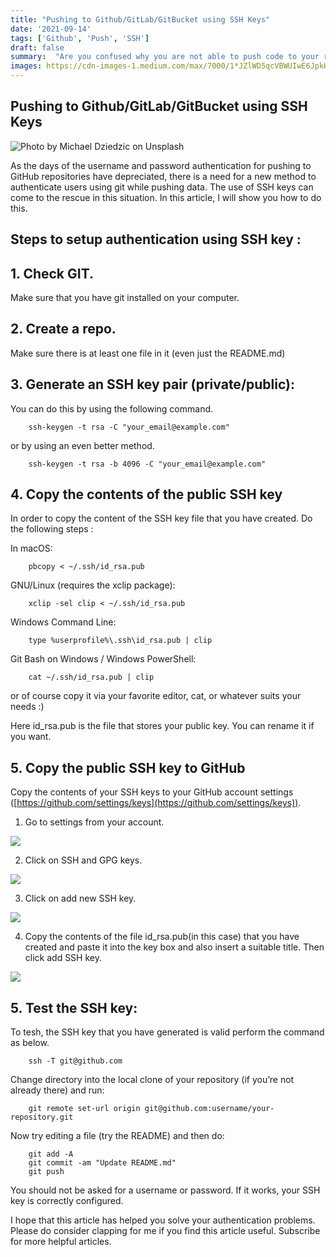 ```yaml
---
title: "Pushing to Github/GitLab/GitBucket using SSH Keys"
date: '2021-09-14'
tags: ['Github', 'Push', 'SSH']
draft: false
summary:  "Are you confused why you are not able to push code to your repo, here's your answer on how to push properly using SSH keys"
images: https://cdn-images-1.medium.com/max/7000/1*JZlWD5qcVBWUIwE6JpkHCA.jpeg
---
```

## Pushing to Github/GitLab/GitBucket using SSH Keys

![Photo by [Michael Dziedzic](https://unsplash.com/@lazycreekimages?utm_source=unsplash&utm_medium=referral&utm_content=creditCopyText) on [Unsplash](https://unsplash.com/s/photos/key?utm_source=unsplash&utm_medium=referral&utm_content=creditCopyText)](https://cdn-images-1.medium.com/max/7000/1*JZlWD5qcVBWUIwE6JpkHCA.jpeg)

As the days of the username and password authentication for pushing to GitHub repositories have depreciated, there is a need for a new method to authenticate users using git while pushing data. The use of SSH keys can come to the rescue in this situation. In this article, I will show you how to do this.

## Steps to setup authentication using SSH key :

## 1. Check GIT.

Make sure that you have git installed on your computer.

## 2. Create a repo.

Make sure there is at least one file in it (even just the README.md)

## 3. Generate an SSH key pair (private/public):

You can do this by using the following command.
```command
    ssh-keygen -t rsa -C "your_email@example.com"
```
or by using an even better method.
```command
    ssh-keygen -t rsa -b 4096 -C "your_email@example.com"
```
## 4. Copy the contents of the public SSH key

In order to copy the content of the SSH key file that you have created. Do the following steps :

In macOS:
```command
    pbcopy < ~/.ssh/id_rsa.pub
```
GNU/Linux (requires the xclip package):
```command
    xclip -sel clip < ~/.ssh/id_rsa.pub
```
Windows Command Line:
```command
    type %userprofile%\.ssh\id_rsa.pub | clip
```
Git Bash on Windows / Windows PowerShell:
```command
    cat ~/.ssh/id_rsa.pub | clip
```
or of course copy it via your favorite editor, cat, or whatever suits your needs :)

Here id_rsa.pub is the file that stores your public key. You can rename it if you want.

## 5. Copy the public SSH key to GitHub

Copy the contents of your SSH keys to your GitHub account settings ([https://github.com/settings/keys](https://github.com/settings/keys)).

1. Go to settings from your account.

![](https://cdn-images-1.medium.com/max/2000/1*7LEYvQwdbpJVs-INBRXGmA.png)

2. Click on SSH and GPG keys.

![](https://cdn-images-1.medium.com/max/2000/1*jW6r-8T04LVSRIolR1KP8g.png)

3. Click on add new SSH key.

![](https://cdn-images-1.medium.com/max/2000/1*I1kx47mSwXqBeOlfeKhtdA.png)

4. Copy the contents of the file id_rsa.pub(in this case) that you have created and paste it into the key box and also insert a suitable title. Then click add SSH key.

![](https://cdn-images-1.medium.com/max/2000/1*V07trtNn1y_hPKO4Wp9EXw.png)

## 5. Test the SSH key:

To tesh, the SSH key that you have generated is valid perform the command as below.
```command
    ssh -T git@github.com
```
Change directory into the local clone of your repository (if you’re not already there) and run:
```command
    git remote set-url origin git@github.com:username/your-repository.git
```
Now try editing a file (try the README) and then do:
```commands
    git add -A
    git commit -am "Update README.md"
    git push
```
You should not be asked for a username or password. If it works, your SSH key is correctly configured.

I hope that this article has helped you solve your authentication problems. Please do consider clapping for me if you find this article useful. Subscribe for more helpful articles.
